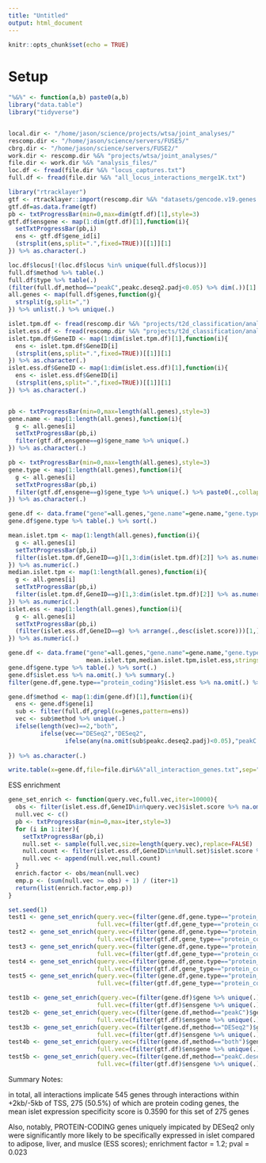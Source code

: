 ```yaml
---
title: "Untitled"
output: html_document
---
```


```r
knitr::opts_chunk$set(echo = TRUE)
```

# Setup 


```r

"%&%" <- function(a,b) paste0(a,b)
library("data.table")
library("tidyverse")


local.dir <- "/home/jason/science/projects/wtsa/joint_analyses/"
rescomp.dir <- "/home/jason/science/servers/FUSE5/"
cbrg.dir <- "/home/jason/science/servers/FUSE2/"
work.dir <- rescomp.dir %&% "projects/wtsa/joint_analyses/"
file.dir <- work.dir %&% "analysis_files/"
loc.df <- fread(file.dir %&% "locus_captures.txt")
full.df <- fread(file.dir %&% "all_locus_interactions_merge1K.txt")
```


```r

library("rtracklayer")
gtf <- rtracklayer::import(rescomp.dir %&% "datasets/gencode.v19.genes.v7.patched_contigs.gtf")
gtf.df=as.data.frame(gtf)
pb <- txtProgressBar(min=0,max=dim(gtf.df)[1],style=3)
gtf.df$ensgene <- map(1:dim(gtf.df)[1],function(i){
  setTxtProgressBar(pb,i)
  ens <- gtf.df$gene_id[i]
  (strsplit(ens,split=".",fixed=TRUE))[[1]][1]
}) %>% as.character(.)

```



```r


loc.df$locus[!(loc.df$locus %in% unique(full.df$locus))]
full.df$method %>% table(.)
full.df$type %>% table(.)
(filter(full.df,method=="peakC",peakc.deseq2.padj<0.05) %>% dim(.))[1] # 546
all.genes <- map(full.df$genes,function(g){
  strsplit(g,split=",")
}) %>% unlist(.) %>% unique(.)

islet.tpm.df <- fread(rescomp.dir %&% "projects/t2d_classification/analysis_files/islet_expression_tpm.txt")
islet.ess.df <- fread(rescomp.dir %&% "projects/t2d_classification/analysis_files/expression_specificity_scores.txt")
islet.tpm.df$GeneID <- map(1:dim(islet.tpm.df)[1],function(i){
  ens <- islet.tpm.df$GeneID[i]
  (strsplit(ens,split=".",fixed=TRUE))[[1]][1]
}) %>% as.character(.)
islet.ess.df$GeneID <- map(1:dim(islet.ess.df)[1],function(i){
  ens <- islet.ess.df$GeneID[i]
  (strsplit(ens,split=".",fixed=TRUE))[[1]][1]
}) %>% as.character(.)


pb <- txtProgressBar(min=0,max=length(all.genes),style=3)
gene.name <- map(1:length(all.genes),function(i){
  g <- all.genes[i]
  setTxtProgressBar(pb,i)
  filter(gtf.df,ensgene==g)$gene_name %>% unique(.) 
}) %>% as.character(.)

pb <- txtProgressBar(min=0,max=length(all.genes),style=3)
gene.type <- map(1:length(all.genes),function(i){
  g <- all.genes[i]
  setTxtProgressBar(pb,i)
  filter(gtf.df,ensgene==g)$gene_type %>% unique(.) %>% paste0(.,collapse=",")
}) %>% as.character(.)

gene.df <- data.frame("gene"=all.genes,"gene.name"=gene.name,"gene.type"=gene.type,stringsAsFactors = F)
gene.df$gene.type %>% table(.) %>% sort(.) 

mean.islet.tpm <- map(1:length(all.genes),function(i){
  g <- all.genes[i]
  setTxtProgressBar(pb,i)
  filter(islet.tpm.df,GeneID==g)[1,3:dim(islet.tpm.df)[2]] %>% as.numeric(.) %>% mean(.) # will need to redo mapping to ENSID, as Y_RNA is too non-specific 
}) %>% as.numeric(.)
median.islet.tpm <- map(1:length(all.genes),function(i){
  g <- all.genes[i]
  setTxtProgressBar(pb,i)
  filter(islet.tpm.df,GeneID==g)[1,3:dim(islet.tpm.df)[2]] %>% as.numeric(.) %>% median(.) # will need to redo mapping to ENSID, as Y_RNA is too non-specific 
}) %>% as.numeric(.)
islet.ess <- map(1:length(all.genes),function(i){
  g <- all.genes[i]
  setTxtProgressBar(pb,i)
  (filter(islet.ess.df,GeneID==g) %>% arrange(.,desc(islet.score)))[1,]$islet.score
}) %>% as.numeric(.)

gene.df <- data.frame("gene"=all.genes,"gene.name"=gene.name,"gene.type"=gene.type,
                      mean.islet.tpm,median.islet.tpm,islet.ess,stringsAsFactors = F)
gene.df$gene.type %>% table(.) %>% sort(.) 
gene.df$islet.ess %>% na.omit(.) %>% summary(.)
filter(gene.df,gene.type=="protein_coding")$islet.ess %>% na.omit(.) %>% summary(.)

```


```r

gene.df$method <- map(1:dim(gene.df)[1],function(i){
  ens <- gene.df$gene[i]
  sub <- filter(full.df,grepl(x=genes,pattern=ens))
  vec <- sub$method %>% unique(.)
  ifelse(length(vec)==2,"both",
         ifelse(vec=="DESeq2","DESeq2",
                ifelse(any(na.omit(sub$peakc.deseq2.padj)<0.05),"peakC.deseq2","peakC")))
                   
}) %>% as.character(.)

write.table(x=gene.df,file=file.dir%&%"all_interaction_genes.txt",sep="\t",row.names=F,quote=F)


```


ESS enrichment 

```r

gene_set_enrich <- function(query.vec,full.vec,iter=10000){
  obs <- filter(islet.ess.df,GeneID%in%query.vec)$islet.score %>% na.omit(.) %>% mean(.)
  null.vec <- c()
  pb <- txtProgressBar(min=0,max=iter,style=3)
  for (i in 1:iter){
    setTxtProgressBar(pb,i)
    null.set <- sample(full.vec,size=length(query.vec),replace=FALSE)
    null.count <- filter(islet.ess.df,GeneID%in%null.set)$islet.score %>% na.omit(.) %>% mean(.)
    null.vec <- append(null.vec,null.count)
  }
  enrich.factor <- obs/mean(null.vec)
  emp.p <- (sum(null.vec >= obs) + 1) / (iter+1)
  return(list(enrich.factor,emp.p))
}


```


```r

set.seed(1)
test1 <- gene_set_enrich(query.vec=(filter(gene.df,gene.type=="protein_coding")$gene %>% unique(.)),
                         full.vec=(filter(gtf.df,gene_type=="protein_coding")$ensgene %>% unique(.))) # 275 genes; EF = 0.988; pval=0.60
test2 <- gene_set_enrich(query.vec=(filter(gene.df,gene.type=="protein_coding",method=="peakC")$gene %>% unique(.)),
                         full.vec=(filter(gtf.df,gene_type=="protein_coding")$ensgene %>% unique(.))) # 65 genes; EF = 0.97; pval=0.61
test3 <- gene_set_enrich(query.vec=(filter(gene.df,gene.type=="protein_coding",method=="DESeq2")$gene %>% unique(.)),
                         full.vec=(filter(gtf.df,gene_type=="protein_coding")$ensgene %>% unique(.))) # 76 genes; EF = 1.2; pval = 0.023
test4 <- gene_set_enrich(query.vec=(filter(gene.df,gene.type=="protein_coding",method=="both")$gene %>% unique(.)),
                         full.vec=(filter(gtf.df,gene_type=="protein_coding")$ensgene %>% unique(.))) # 58 genes; EF = 0.93; pval = 0.76
test5 <- gene_set_enrich(query.vec=(filter(gene.df,gene.type=="protein_coding",method=="peakC.deseq2")$gene %>% unique(.)),
                         full.vec=(filter(gtf.df,gene_type=="protein_coding")$ensgene %>% unique(.))) # 76 genes; EF = 0.85; pval = 0.96

test1b <- gene_set_enrich(query.vec=(filter(gene.df)$gene %>% unique(.)),
                         full.vec=(filter(gtf.df)$ensgene %>% unique(.))) # 545 genes; EF = 0.92; pval=0.99
test2b <- gene_set_enrich(query.vec=(filter(gene.df,method=="peakC")$gene %>% unique(.)),
                         full.vec=(filter(gtf.df)$ensgene %>% unique(.))) # 135 genes; EF = 0.96; pval=0.70
test3b <- gene_set_enrich(query.vec=(filter(gene.df,method=="DESeq2")$gene %>% unique(.)),
                         full.vec=(filter(gtf.df)$ensgene %>% unique(.))) # 142 genes; EF = 0.99; pval = 0.54
test4b <- gene_set_enrich(query.vec=(filter(gene.df,method=="both")$gene %>% unique(.)),
                         full.vec=(filter(gtf.df)$ensgene %>% unique(.))) # 109 genes; EF = 0.94; pval = 0.76
test5b <- gene_set_enrich(query.vec=(filter(gene.df,method=="peakC.deseq2")$gene %>% unique(.)),
                         full.vec=(filter(gtf.df)$ensgene %>% unique(.))) # 159 genes; EF = 0.8; pval = 0.998

```


Summary Notes:

in total, all interactions implicate 545 genes through interactions within +2kb/-5kb of TSS, 275 (50.5%) of which are protein coding genes, the mean islet expression specificity score is 0.3590 for this set of 275 genes

Also, notably, PROTEIN-CODING genes uniquely impicated by DESeq2 only were significantly more likely to be specifically expressed in islet compared to adipose, liver, and muslce (ESS scores); enrichment factor = 1.2; pval = 0.023 




